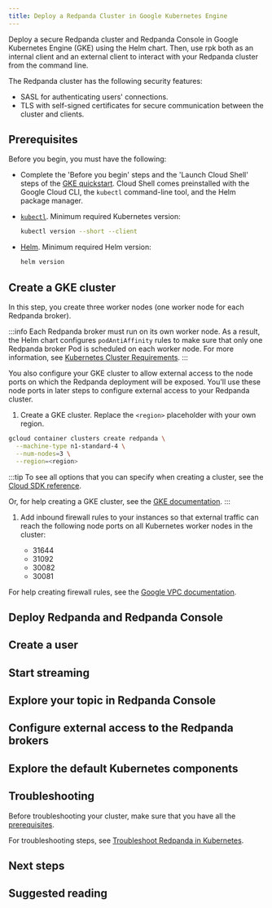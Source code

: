 ```yaml
---
title: Deploy a Redpanda Cluster in Google Kubernetes Engine
---
```


<head>
    <meta name="title" content="Deploy a Redpanda Cluster in Google Kubernetes Engine | Redpanda Docs"/>
    <meta name="description" content="Deploy a secure Redpanda cluster and Redpanda Console in Google Kubernetes Engine (GKE) using the Helm chart."/>
    <link rel="canonical" href="https://docs.redpanda.com/docs/deploy/deployment-option/self-hosted/kubernetes/gke-guide/" />
</head>


Deploy a secure Redpanda cluster and Redpanda Console in Google Kubernetes Engine (GKE) using the Helm chart. Then, use rpk both as an internal client and an external client to interact with your Redpanda cluster from the command line.

The Redpanda cluster has the following security features:

- SASL for authenticating users' connections.
- TLS with self-signed certificates for secure communication between the cluster and clients.

<OperatorNote/>

## Prerequisites

Before you begin, you must have the following:

* Complete the 'Before you begin' steps and the 'Launch Cloud Shell' steps of the [GKE quickstart](https://cloud.google.com/kubernetes-engine/docs/deploy-app-cluster#before-you-begin). Cloud Shell comes preinstalled with the Google Cloud CLI, the `kubectl` command-line tool, and the Helm package manager.

* [`kubectl`](https://kubernetes.io/docs/tasks/tools/). Minimum required Kubernetes version: <Versions name="kubernetes"/>

  ```bash
  kubectl version --short --client
  ```

* [Helm](https://helm.sh/docs/intro/install/). Minimum required Helm version: <Versions name="helm"/>

  ```bash
  helm version
  ```

## Create a GKE cluster

In this step, you create three worker nodes (one worker node for each Redpanda broker).

:::info
Each Redpanda broker must run on its own worker node. As a result, the Helm chart configures `podAntiAffinity` rules to make sure that only one Redpanda broker Pod is scheduled on each worker node. For more information, see [Kubernetes Cluster Requirements](../kubernetes-cluster-requirements#number-of-worker-nodes).
:::

You also configure your GKE cluster to allow external access to the node ports on which the Redpanda deployment will be exposed. You'll use these node ports in later steps to configure external access to your Redpanda cluster.

1. Create a GKE cluster. Replace the `<region>` placeholder with your own region.

  ```bash
  gcloud container clusters create redpanda \
    --machine-type n1-standard-4 \
    --num-nodes=3 \
    --region=<region>
  ```

  :::tip
  To see all options that you can specify when creating a cluster, see the [Cloud SDK reference](https://cloud.google.com/sdk/gcloud/reference/container/clusters/create).

  Or, for help creating a GKE cluster, see the [GKE documentation](https://cloud.google.com/kubernetes-engine/docs/deploy-app-cluster#create_cluster).
  :::

1. Add inbound firewall rules to your instances so that external traffic can reach the following node ports on all Kubernetes worker nodes in the cluster:

    - 31644
    - 31092
    - 30082
    - 30081
  
  For help creating firewall rules, see the [Google VPC documentation](https://cloud.google.com/vpc/docs/using-firewalls).

## Deploy Redpanda and Redpanda Console

<DeployRedpanda/>

## Create a user

<CreateUser/>

## Start streaming

<StartStreaming/>

## Explore your topic in Redpanda Console

<ExploreTopics/>

## Configure external access to the Redpanda brokers

<ExternalAccessIntro/>

<ExternalAccessSteps/>

## Explore the default Kubernetes components

<DefaultComponents/>

## Troubleshooting

Before troubleshooting your cluster, make sure that you have all the [prerequisites](#prerequisites).

For troubleshooting steps, see [Troubleshoot Redpanda in Kubernetes](../../../../../manage/kubernetes/troubleshooting/troubleshoot).

## Next steps

<NextSteps/>

## Suggested reading

<SuggestedReading/>